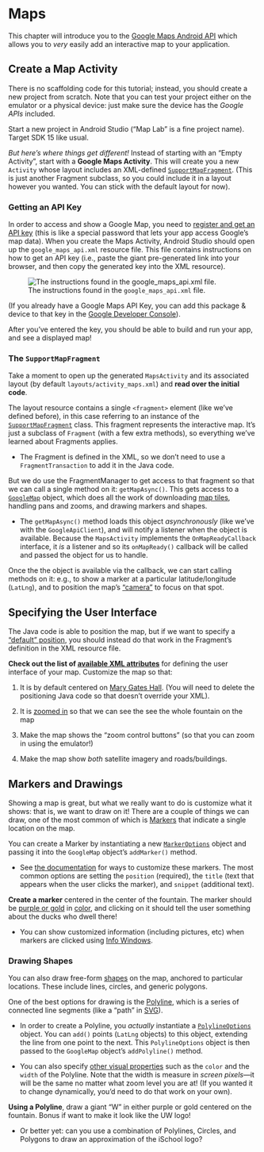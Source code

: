 # Maps
This chapter will introduce you to the [Google Maps Android API](https://developers.google.com/maps/documentation/android-api/) which allows you to _very_ easily add an interactive map to your application.

## Create a Map Activity
There is no scaffolding code for this tutorial; instead, you should create a new project from scratch. Note that you can test your project either on the emulator or a physical device: just make sure the device has the _Google APIs_ included.

Start a new project in Android Studio ("Map Lab" is a fine project name). Target SDK 15 like usual.

_But here's where things get different!_ Instead of starting with an "Empty Activity", start with a **Google Maps Activity**. This will create you a new `Activity` whose layout includes an XML-defined [`SupportMapFragment`](https://developers.google.com/android/reference/com/google/android/gms/maps/SupportMapFragment). (This is just another Fragment subclass, so you could include it in a layout however you wanted. You can stick with the default layout for now).

### Getting an API Key
In order to access and show a Google Map, you need to [register and get an API key](https://developers.google.com/maps/documentation/android-api/signup#key) (this is like a special password that lets your app access Google's map data). When you create the Maps Activity, Android Studio should open up the `google_maps_api.xml` resource file. This file contains instructions on how to get an API key (i.e., paste the giant pre-generated link into your browser, and then copy the generated key into the XML resource).

![The instructions found in the `google_maps_api.xml` file.](img/maps/api-key-instructions.png)

(If you already have a Google Maps API Key, you can add this package & device to that key in the [Google Developer Console](https://console.developers.google.com/apis/credentials)).

After you've entered the key, you should be able to build and run your app, and see a displayed map!

### The `SupportMapFragment`
Take a moment to open up the generated `MapsActivity` and its associated layout (by default `layouts/activity_maps.xml`) and **read over the initial code**.

The layout resource contains a single `<fragment>` element (like we've defined before), in this case referring to an instance of the [`SupportMapFragment`](https://developers.google.com/android/reference/com/google/android/gms/maps/SupportMapFragment) class. This fragment represents the interactive map. It's just a subclass of `Fragment` (with a few extra methods), so everything we've learned about Fragments applies.

- The Fragment is defined in the XML, so we don't need to use a `FragmentTransaction` to add it in the Java code.

But we do use the FragmentManager to get access to that fragment so that we can call a single method on it: `getMapAsync()`. This gets access to a [`GoogleMap`](https://developers.google.com/maps/documentation/android-api/map#the_map_object) object, which does all the work of downloading [map tiles](https://www.mapbox.com/help/how-web-maps-work/), handling pans and zooms, and drawing markers and shapes.

- The `getMapAsync()` method loads this object _asynchronously_ (like we've with the `GoogleApiClient`), and will notify a listener when the object is available. Because the `MapsActivity` implements the `OnMapReadyCallback` interface, it _is_ a listener and so its `onMapReady()` callback will be called and passed the object for us to handle.

Once the the object is available via the callback, we can start calling methods on it: e.g., to show a marker at a particular latitude/longitude (`LatLng`), and to position the map's ["camera"](https://developers.google.com/maps/documentation/android-api/views#the_camera_position) to focus on that spot.


## Specifying the User Interface
The Java code is able to position the map, but if we want to specify a ["default" position](https://developers.google.com/maps/documentation/android-api/map#configure_initial_state), you should instead do that work in the Fragment's definition in the XML resource file.

**Check out the list of [available XML attributes](https://developers.google.com/maps/documentation/android-api/map#using_xml_attributes)** for defining the user interface of your map. Customize the map so that:

1. It is by default centered on [Mary Gates Hall](http://www.lat-long.com/Latitude-Longitude-2461252-Washington-Mary_Gates_Hall.html). (You will need to delete the positioning Java code so that doesn't override your XML).

2. It is [zoomed in](https://developers.google.com/maps/documentation/android-api/views#zoom) so that we can see the see the whole fountain on the map

3. Make the map shows the "zoom control buttons" (so that you can zoom in using the emulator!)

4. Make the map show _both_ satellite imagery and roads/buildings.


## Markers and Drawings
Showing a map is great, but what we really want to do is customize what it shows: that is, we want to draw on it! There are a couple of things we can draw, one of the most common of which is [Markers](https://developers.google.com/maps/documentation/android-api/marker) that indicate a single location on the map.

You can create a Marker by instantiating a new [`MarkerOptions`](https://developers.google.com/android/reference/com/google/android/gms/maps/model/MarkerOptions) object and passing it into the `GoogleMap` object's `addMarker()` method.

- See [the documentation](https://developers.google.com/maps/documentation/android-api/marker#customize_a_marker) for ways to customize these markers. The most common options are setting the `position` (required), the `title` (text that appears when the user clicks the marker), and `snippet` (additional text).

**Create a marker** centered in the center of the fountain. The marker should be [purple or gold](http://www.washington.edu/brand/graphic-elements/primary-color-palette/) in [color](https://developers.google.com/maps/documentation/android-api/marker#customize_the_marker_color), and clicking on it should tell the user something about the ducks who dwell there!

- You can show customized information (including pictures, etc) when markers are clicked using [Info Windows](https://developers.google.com/maps/documentation/android-api/infowindows).


### Drawing Shapes
You can also draw free-form [shapes](https://developers.google.com/maps/documentation/android-api/shapes) on the map, anchored to particular locations. These include lines, circles, and generic polygons.

One of the best options for drawing is the [Polyline](https://developers.google.com/maps/documentation/android-api/shapes#polylines), which is a series of connected line segments (like a "path" in [SVG](https://www.w3.org/TR/SVG/paths.html)).

- In order to create a Polyline, you _actually_ instantiate a [`PolylineOptions`](https://developers.google.com/android/reference/com/google/android/gms/maps/model/PolylineOptions) object. You can `add()` points (`LatLng` objects) to this object, extending the line from one point to the next. This `PolylineOptions` object is then passed to the `GoogleMap` object's `addPolyline()` method.

- You can also specify [other visual properties](https://developers.google.com/maps/documentation/android-api/shapes#customizing_appearances) such as the `color` and the `width` of the Polyline. Note that the width is measure in _screen pixels_---it will be the same no matter what zoom level you are at! (If you wanted it to change dynamically, you'd need to do that work on your own).

**Using a Polyline**, draw a giant "W" in either purple or gold centered on the fountain. Bonus if want to make it look like the UW logo!

- Or better yet: can you use a combination of Polylines, Circles, and Polygons to draw an approximation of the iSchool logo?
